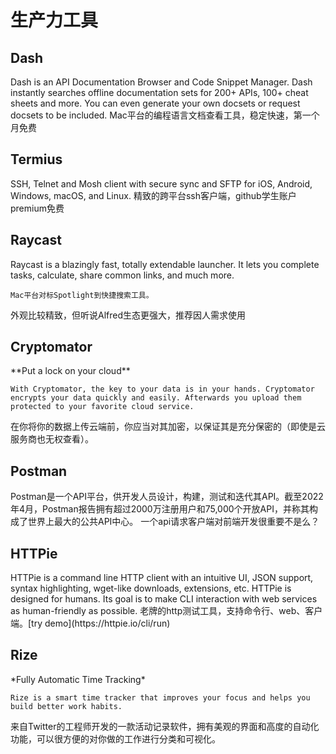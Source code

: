 
# 生产力工具

## Dash

<AppCard picOrgin="https://url-shortener.ri1ken.workers.dev/GtGTXe" appName="Dash" website="https://kapeli.com/dash" twitter="https://img.shields.io/twitter/follow/kapeli?style=social">
    Dash is an API Documentation Browser and Code Snippet Manager. Dash instantly searches offline documentation sets for 200+ APIs, 100+ cheat sheets and more. You can even generate your own docsets or request docsets to be included.
</AppCard>

<Callout>
    Mac平台的编程语言文档查看工具，稳定快速，第一个月免费
</Callout>

## Termius

<AppCard picOrgin="https://url-shortener.ri1ken.workers.dev/rJ2A3c" appName="Termius" website="https://termius.com/" twitter="https://img.shields.io/twitter/follow/termiushq?style=social">
    SSH, Telnet and Mosh client with secure sync and SFTP for iOS, Android, Windows, macOS, and Linux.
</AppCard>

<Callout>
    精致的跨平台ssh客户端，github学生账户premium免费
</Callout>

## Raycast

<AppCard picOrgin="https://url-shortener.ri1ken.workers.dev/tmScS7" appName="Raycast" website="https://www.raycast.com/" twitter="https://img.shields.io/twitter/follow/raycastapp?style=social">
    Raycast is a blazingly fast, totally extendable launcher. It lets you complete tasks, calculate, share common links, and much more.

    Mac平台对标Spotlight到快捷搜索工具。
</AppCard>

<Callout>
    外观比较精致，但听说Alfred生态更强大，推荐因人需求使用
</Callout>

## Cryptomator

<AppCard picOrgin="https://url-shortener.ri1ken.workers.dev/rPG4fJ" appName="Cryptomator" website="https://cryptomator.org/" twitter="https://img.shields.io/twitter/follow/cryptomator?style=social" github="https://img.shields.io/github/stars/cryptomator/cryptomator?style=social">
    **Put a lock on your cloud**

    With Cryptomator, the key to your data is in your hands. Cryptomator encrypts your data quickly and easily. Afterwards you upload them protected to your favorite cloud service.
</AppCard>

<Callout>
    在你将你的数据上传云端前，你应当对其加密，以保证其是充分保密的（即使是云服务商也无权查看）。
</Callout>

## Postman

<AppCard picOrgin="https://url-shortener.ri1ken.workers.dev/tKPC3G" appName="Postman" website="https://postman.com/" twitter="https://img.shields.io/twitter/follow/getpostman?style=social">
    Postman是一个API平台，供开发人员设计，构建，测试和迭代其API。截至2022年4月，Postman报告拥有超过2000万注册用户和75,000个开放API，并称其构成了世界上最大的公共API中心。
</AppCard>

<Callout>
    一个api请求客户端对前端开发很重要不是么？
</Callout>

## HTTPie

<AppCard picOrgin="https://url-shortener.ri1ken.workers.dev/netKxA" appName="HTTPie" website="https://httpie.io/" twitter="https://img.shields.io/twitter/follow/httpie?style=social" github="https://img.shields.io/github/stars/httpie/httpie?style=social">
    HTTPie is a command line HTTP client with an intuitive UI, JSON support, syntax highlighting, wget-like downloads, extensions, etc. HTTPie is designed for humans. Its goal is to make CLI interaction with web services as human-friendly as possible.
</AppCard>

<Callout>
    老牌的http测试工具，支持命令行、web、客户端。[try demo](https://httpie.io/cli/run)
</Callout>

## Rize

<AppCard picOrgin="https://url-shortener.ri1ken.workers.dev/kyxwyr" appName="Rize" website="https://rize.io/" twitter="https://img.shields.io/twitter/follow/rize_io?style=social">
    *Fully Automatic Time Tracking*

    Rize is a smart time tracker that improves your focus and helps you build better work habits.
</AppCard>

<Callout>
    来自Twitter的工程师开发的一款活动记录软件，拥有美观的界面和高度的自动化功能，可以很方便的对你做的工作进行分类和可视化。
</Callout>